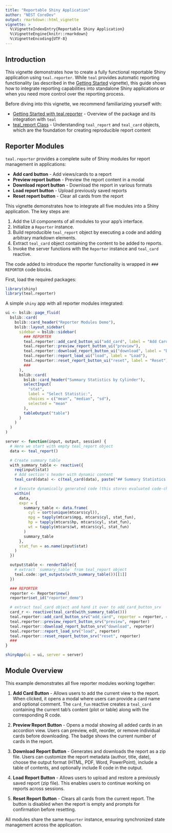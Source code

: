 ```yaml
---
title: "Reportable Shiny Application"
author: "NEST CoreDev"
output: rmarkdown::html_vignette
vignette: >
  %\VignetteIndexEntry{Reportable Shiny Application}
  %\VignetteEngine{knitr::rmarkdown}
  %\VignetteEncoding{UTF-8}
---
```



## Introduction

This vignette demonstrates how to create a fully functional reportable Shiny application using `teal.reporter`. While `teal` provides automatic reporting functionality (as described in the [Getting Started](./getting-started-with-teal-reporter.html) vignette), this guide shows how to integrate reporting capabilities into standalone Shiny applications or when you need more control over the reporting process.

Before diving into this vignette, we recommend familiarizing yourself with:

- [Getting Started with teal.reporter](./getting-started-with-teal-reporter.html) - Overview of the package and its integration with `teal`
- [teal_report Class](./teal-report-class.html) - Understanding `teal_report` and `teal_card` objects, which are the foundation for creating reproducible report content

## Reporter Modules

`teal.reporter` provides a complete suite of Shiny modules for report management in applications:

- **Add card button** - Add views/cards to a report
- **Preview report button** - Preview the report content in a modal
- **Download report button** - Download the report in various formats
- **Load report button** - Upload previously saved reports
- **Reset report button** - Clear all cards from the report

This vignette demonstrates how to integrate all five modules into a Shiny application. The key steps are:

1. Add the UI components of all modules to your app's interface.
2. Initialize a `Reporter` instance.
3. Build reproducible `teal_report` object by executing a code and adding arbitrary markdown elements.
4. Extract `teal_card` object containing the content to be added to reports.
5. Invoke the server functions with the `Reporter` instance and `teal_card` reactive.

The code added to introduce the reporter functionality is wrapped in `### REPORTER` code blocks.

First, load the required packages:

```r
library(shiny)
library(teal.reporter)
```

A simple `shiny` app with all reporter modules integrated:

```r
ui <- bslib::page_fluid(
  bslib::card(
    bslib::card_header("Reporter Modules Demo"),
    bslib::layout_sidebar(
      sidebar = bslib::sidebar(
        ### REPORTER
        teal.reporter::add_card_button_ui("add_card", label = "Add Card"),
        teal.reporter::preview_report_button_ui("preview"),
        teal.reporter::download_report_button_ui("download", label = "Download"),
        teal.reporter::report_load_ui("load", label = "Load"),
        teal.reporter::reset_report_button_ui("reset", label = "Reset"),
        ###
      ),
      bslib::card(
        bslib::card_header("Summary Statistics by Cylinder"),
        selectInput(
          "stat",
          label = "Select Statistic:",
          choices = c("mean", "median", "sd"),
          selected = "mean"
        ),
        tableOutput("table")
      )
    )
  )
)

server <- function(input, output, session) {
  # Here we start with empty teal_report object
  data <- teal_report()

  # Create summary table
  with_summary_table <- reactive({
    req(input$stat)
    # Add section's header with dynamic content
    teal_card(data) <- c(teal_card(data), paste("## Summary Statistics:", input$stat))

    # Execute dynamically generated code (this stores evaluated code-chunk and its output)
    within(
      data,
      expr = {
        summary_table <- data.frame(
          cyl = sort(unique(mtcars$cyl)),
          mpg = tapply(mtcars$mpg, mtcars$cyl, stat_fun),
          hp = tapply(mtcars$hp, mtcars$cyl, stat_fun),
          wt = tapply(mtcars$wt, mtcars$cyl, stat_fun)
        )
        summary_table
      },
      stat_fun = as.name(input$stat)
    )
  })

  output$table <- renderTable({
    # extract `summary_table` from teal_report object
    teal.code::get_outputs(with_summary_table())[[1]]
  })

  ### REPORTER
  reporter <- Reporter$new()
  reporter$set_id("reporter_demo")

  # extract teal_card object and hand it over to add_card_button_srv
  card_r <- reactive(teal_card(with_summary_table()))
  teal.reporter::add_card_button_srv("add_card", reporter = reporter, card_fun = card_r)
  teal.reporter::preview_report_button_srv("preview", reporter)
  teal.reporter::download_report_button_srv("download", reporter)
  teal.reporter::report_load_srv("load", reporter)
  teal.reporter::reset_report_button_srv("reset", reporter)
  ###
}

shinyApp(ui = ui, server = server)
```

## Module Overview

This example demonstrates all five reporter modules working together:

1. **Add Card Button** - Allows users to add the current view to the report. When clicked, it opens a modal where users can provide a card name and optional comment. The `card_fun` reactive creates a `teal_card` containing the current tab's content (plot or table) along with the corresponding R code.

2. **Preview Report Button** - Opens a modal showing all added cards in an accordion view. Users can preview, edit, reorder, or remove individual cards before downloading. The badge shows the current number of cards in the report.

3. **Download Report Button** - Generates and downloads the report as a zip file. Users can customize the report metadata (author, title, date), choose the output format (HTML, PDF, Word, PowerPoint), include a table of contents, and optionally include R code in the output.

4. **Load Report Button** - Allows users to upload and restore a previously saved report (zip file). This enables users to continue working on reports across sessions.

5. **Reset Report Button** - Clears all cards from the current report. The button is disabled when the report is empty and prompts for confirmation before resetting.

All modules share the same `Reporter` instance, ensuring synchronized state management across the application.
